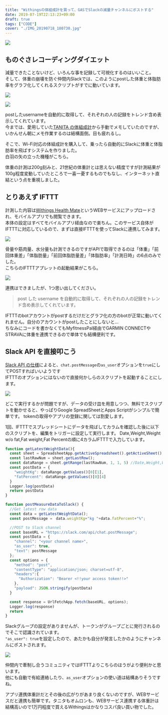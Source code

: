 ---
title: "Withingsの体組成計を買って、GASでSlackの減量チャンネルにポストする"
date: 2019-07-19T22:13:23+09:00
draft: true
tags: ["CODE"]
cover: "./IMG_20190718_180730.jpg"
---

![ ](./IMG_20190718_180730.jpg)

## ものぐさレコーディングダイエット

減量できたことないけど、いろんな事を記録して可視化するのはいいこと。  
そして、体重の崩壊を防ぐ仲間内Slackでは、このようにpostした体重と体脂肪率をグラフ化してくれるスクリプトがすでに動いています。

![ ](./weight.png)

![ ](./fatpercentage.png)

postしたusernameを自動的に取得して、それぞれの人の記録をトレンド含め表示してくれています。  
今までは、愛用していた[TANITA の体組成計](https://amzn.to/2Lv42AS)から手動でメモしていたのですが、いかんせん朝にメモ作業するのは結構面倒。目も疲れるし。

そこで、Wi-Fi対応の体組成計を購入して、乗ったら自動的にSlackに体重と体脂肪率を飛ばすシステムを作りました。  
白羽の矢の立った機種がこちら。

体重の計測は200g刻みと、21世紀の体重計とは思えない精度ですが計測結果が100g程度変動していたところで一喜一憂するものでもなし、インターネット直結という点を重視しました。

<LinkBox isAmazonLink url="https://www.amazon.co.jp/dp/B071LNJTVH/" />

## とりあえず IFTTT

計測した内容は[Withings Health Mate](https://www.withings.com/jp/ja/health-mate)というWEBサービスにアップロードされ、モバイルアプリでも閲覧できます。  
本体の設定はすべてモバイルアプリ経由なので楽ちん。このサービス自体がIFTTTに対応しているので、まずは直接IFTTTを使ってSlackに連携してみます。

![ ](./IFTTT_slack.png)

骨量や筋肉量、水分量も計測できるのですがAPIで取得できるのは「体重」「前回体重差」「体脂肪量」「前回体脂肪量差」「体脂肪率」「計測日時」の6点のみでした。  
こちらのIFTTTアプレットの起動結果がこちら。

![ ](./IFTTT_post.png)

連携はできましたが、1つ思い出してください。

> post した username を自動的に取得して、それぞれの人の記録をトレンド含め表示してくれています。

IFTTTのbotアカウントがpostするだけだとグラフ化の方のbotが正常に動いてくれません。自分のアカウントがpostしたことにしないと…  
ちなみにコードを書かなくてもMyfitnessPal経由でGARMIN CONNECTやSTRAVAに体重を連携できるので単体でも結構便利です。

## Slack API を直接叩こう

[Slack API の仕様](https://api.slack.com/methods/chat.postMessage)によると、`chat.postMessage`の`as_user`オプションを`true`にしてPOSTすればいいようです  
IFTTTのオプションにはないので直接何かしらのスクリプトを起動することにします。

![ ](./diagram.png)

どこで実行するかが問題ですが、データの受け皿を用意しつつ、無料でスクリプトを動かせると、やっぱりGoogle SpreadSheetとApps Scriptがシンプルで簡単です。
tokenの取得やアプリの登録に関しては割愛します。

1回、IFTTTでスプレッドシートにデータを飛ばしてカラムを確認した後に以下のスクリプトを、編集をトリガーに設定して実行します。
Date,Weight,Weight w/o fat,Fat weight,Fat Percentの順に4カラムIFTTTで入力しています。

```JavaScript
function getLatestWeightData(){
  const sheet = SpreadsheetApp.getActiveSpreadsheet().getActiveSheet();
  const lastRawNum = sheet.getLastRow();
  const dataRange = sheet.getRange(lastRawNum, 1, 1, 5) //Date,Weight,Weight w/o fat,Fat weight,Fat Percent
  const postData = {
    "weightKg": dataRange.getValues()[0][1],
    "fatPercent": dataRange.getValues()[0][4]
  }
  Logger.log(postData)
  return postData
}

function postMeasureDataToSlack() {
  //Get latest row data
  const data = getLatestWeightData();
  const postMessage =　data.weightKg+"kg "+data.fatPercent+"%";

  //POST to Slack channel
  const baseURL = "https://slack.com/api/chat.postMessage";
  const postData = {
    "channel": "<your channel name>",
    "as_user": true,
    "text": postMessage
  };
  const options = {
    "method": "post",
    "contentType": "application/json; charset=utf-8",
    "headers":{
      "Authorization": "Bearer <!!your access token!!>"
    },
    "payload": JSON.stringify(postData)
  }

  const response = UrlFetchApp.fetch(baseURL, options);
  Logger.log(response)
  return
}
```

Slackグループの設定がありませんが、トークンがグループごとに発行されるのでそこで認識されています。  
`"as_user": true`を設定したので、あたかも自分が発言したかのようにチャンネルにポストされます。

![ ](./post.png)

仲間内で牽制し合うコミュニティではIFTTTよりこちらのほうがより便利かと思います。  
他にも自動で有給連絡したり、`as_user`オプションの使い道は結構ありそうですね。

アプリ連携体重計だとその後の広がりがあまり良くないのですが、WEBサービスだと連携も簡単です。タニタもオムロンも、WEBサービス連携する体重計は結構高いので1万円程度で買えるWithingsはかなりコスパ良い買い物でした。

<LinkBox isAmazonLink url="https://www.amazon.co.jp/dp/B071LNJTVH/" />
